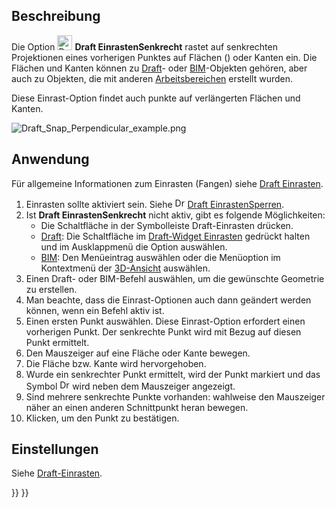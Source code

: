 <languages/>

{{Docnav/de
|[[Draft_Snap_Intersection/de|EinrastenSchnittpunkt]]
|[[Draft_Snap_Extension/de|EinrastenVerlängerung]]
|[[Draft_Workbench/de|Draft]]
|IconL=Draft_Snap_Intersection.svg
|IconR=Draft_Snap_Extension.svg
|IconC=Workbench_Draft.svg
}}

{{GuiCommand/de
|Name=Draft Snap Perpendicular
|Name/de=Draft EinrastenSenkrecht
|MenuLocation=Einrasten → Senkrecht einrasten
|Workbenches=[[Draft_Workbench/de|Draft]], [[BIM_Workbench/de|BIM]]
|SeeAlso=[[Draft_Snap/de|Draft Einrasten]], [[Draft_Snap_Lock/de|Draft EinrastenSperren]]
}}

<span id="Description"></span>
== Beschreibung == 

Die Option [[Image:Draft_Snap_Angle.svg|24px]] '''Draft EinrastenSenkrecht''' rastet auf senkrechten Projektionen eines vorherigen Punktes auf Flächen ({{Version/de|0.21}}) oder Kanten ein. Die Flächen und Kanten können zu [[Draft_Workbench|Draft]]- oder [[BIM_Workbench/de|BIM]]-Objekten gehören, aber auch zu Objekten, die mit anderen [[Workbenches/de|Arbeitsbereichen]] erstellt wurden.

Diese Einrast-Option findet auch punkte auf verlängerten Flächen und Kanten.

[[Image:Draft_Snap_Perpendicular_example.png]]
{{Caption|Einrasten des zweiten Punkts einer Linie auf einem Punkt senkrecht zu einer verlängerten Kante}}

<span id="Usage"></span>
==Anwendung==

Für allgemeine Informationen zum Einrasten (Fangen) siehe [[Draft_Snap/de|Draft Einrasten]].

# Einrasten sollte aktiviert sein. Siehe [[Image:Draft_Snap_Lock.svg|16px]] [[Draft_Snap_Lock/de|Draft EinrastenSperren]].
# Ist '''Draft EinrastenSenkrecht''' nicht aktiv, gibt es folgende Möglichkeiten:
#* Die Schaltfläche  {{Button|[[Image:Draft_Snap_Perpendicular.svg|16px]] [[Draft_Snap_Perpendicular|Senkrecht einrasten]]}}  in der Symbolleiste Draft-Einrasten drücken.
#* [[Draft_Workbench/de|Draft]]: Die Schaltfläche {{Button|[[Image:Draft_Snap_Lock.svg|x16px]][[Image:Toolbar_flyout_arrow.svg|x16px]]}} im [[Draft_snap_widget/de|Draft-Widget Einrasten]] gedrückt halten und im Ausklappmenü die Option {{MenuCommand|[[Image:Draft_Snap_Perpendicular.svg|16px]] Senkrecht einrasten}} auswählen.
#* [[BIM_Workbench/de|BIM]]: Den Menüeintrag {{MenuCommand|Einrasten → [[Image:Draft_Snap_Perpendicular.svg|16px]] Senkrecht einrasten}} auswählen oder die Menüoption im Kontextmenü der [[3D_view/de|3D-Ansicht]] auswählen.
# Einen Draft- oder BIM-Befehl auswählen, um die gewünschte Geometrie zu erstellen.
# Man beachte, dass die Einrast-Optionen auch dann geändert werden können, wenn ein Befehl aktiv ist.
# Einen ersten Punkt auswählen. Diese Einrast-Option erfordert einen vorherigen Punkt. Der senkrechte Punkt wird mit Bezug auf diesen Punkt ermittelt.
# Den Mauszeiger auf eine Fläche oder Kante bewegen.
# Die Fläche bzw. Kante wird hervorgehoben.
# Wurde ein senkrechter Punkt ermittelt, wird der Punkt markiert und das Symbol [[Image:Draft_Snap_Perpendicular.svg|16px]] wird neben dem Mauszeiger angezeigt.
# Sind mehrere senkrechte Punkte vorhanden: wahlweise den Mauszeiger näher an einen anderen Schnittpunkt heran bewegen. {{Version/de|0.21}}
# Klicken, um den Punkt zu bestätigen.

<span id="Preferences"></span>
==Einstellungen==

Siehe [[Draft_Snap/de#Einstellungen|Draft-Einrasten]].


{{Docnav/de
|[[Draft_Snap_Intersection/de|EinrastenSchnittpunkt]]
|[[Draft_Snap_Extension/de|EinrastenVerlängerung]]
|[[Draft_Workbench/de|Draft]]
|IconL=Draft_Snap_Intersection.svg
|IconR=Draft_Snap_Extension.svg
|IconC=Workbench_Draft.svg
}}

{{Draft Tools navi{{#translation:}}}}
{{Userdocnavi{{#translation:}}}}